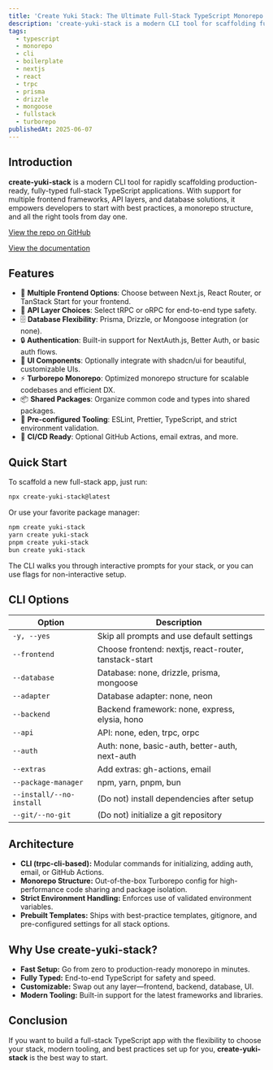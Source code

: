 ```yaml
---
title: 'Create Yuki Stack: The Ultimate Full-Stack TypeScript Monorepo Boilerplate'
description: 'create-yuki-stack is a modern CLI tool for scaffolding fully-typed, full-stack TypeScript applications with customizable frontends, APIs, and database stacks. Get started with best practices built in.'
tags:
  - typescript
  - monorepo
  - cli
  - boilerplate
  - nextjs
  - react
  - trpc
  - prisma
  - drizzle
  - mongoose
  - fullstack
  - turborepo
publishedAt: 2025-06-07
---
```


## Introduction

**create-yuki-stack** is a modern CLI tool for rapidly scaffolding production-ready, fully-typed full-stack TypeScript applications. With support for multiple frontend frameworks, API layers, and database solutions, it empowers developers to start with best practices, a monorepo structure, and all the right tools from day one.

[View the repo on GitHub](https://github.com/tiesen243/create-yuki-stack)

[View the documentation](https://create-yuki-stack.vercel.app)

## Features

- 🚀 **Multiple Frontend Options**: Choose between Next.js, React Router, or TanStack Start for your frontend.
- 🔄 **API Layer Choices**: Select tRPC or oRPC for end-to-end type safety.
- 🗄️ **Database Flexibility**: Prisma, Drizzle, or Mongoose integration (or none).
- 🔒 **Authentication**: Built-in support for NextAuth.js, Better Auth, or basic auth flows.
- 🎨 **UI Components**: Optionally integrate with shadcn/ui for beautiful, customizable UIs.
- ⚡ **Turborepo Monorepo**: Optimized monorepo structure for scalable codebases and efficient DX.
- 📦 **Shared Packages**: Organize common code and types into shared packages.
- 🔧 **Pre-configured Tooling**: ESLint, Prettier, TypeScript, and strict environment validation.
- 🤖 **CI/CD Ready**: Optional GitHub Actions, email extras, and more.

## Quick Start

To scaffold a new full-stack app, just run:

```sh
npx create-yuki-stack@latest
```

Or use your favorite package manager:

```sh
npm create yuki-stack
yarn create yuki-stack
pnpm create yuki-stack
bun create yuki-stack
```

The CLI walks you through interactive prompts for your stack, or you can use flags for non-interactive setup.

## CLI Options

| Option                   | Description                                           |
| ------------------------ | ----------------------------------------------------- |
| `-y, --yes`              | Skip all prompts and use default settings             |
| `--frontend`             | Choose frontend: nextjs, react-router, tanstack-start |
| `--database`             | Database: none, drizzle, prisma, mongoose             |
| `--adapter`              | Database adapter: none, neon                          |
| `--backend`              | Backend framework: none, express, elysia, hono        |
| `--api`                  | API: none, eden, trpc, orpc                           |
| `--auth`                 | Auth: none, basic-auth, better-auth, next-auth        |
| `--extras`               | Add extras: gh-actions, email                         |
| `--package-manager`      | npm, yarn, pnpm, bun                                  |
| `--install/--no-install` | (Do not) install dependencies after setup             |
| `--git/--no-git`         | (Do not) initialize a git repository                  |

## Architecture

- **CLI (trpc-cli-based):** Modular commands for initializing, adding auth, email, or GitHub Actions.
- **Monorepo Structure:** Out-of-the-box Turborepo config for high-performance code sharing and package isolation.
- **Strict Environment Handling:** Enforces use of validated environment variables.
- **Prebuilt Templates:** Ships with best-practice templates, gitignore, and pre-configured settings for all stack options.

## Why Use create-yuki-stack?

- **Fast Setup:** Go from zero to production-ready monorepo in minutes.
- **Fully Typed:** End-to-end TypeScript for safety and speed.
- **Customizable:** Swap out any layer—frontend, backend, database, UI.
- **Modern Tooling:** Built-in support for the latest frameworks and libraries.

## Conclusion

If you want to build a full-stack TypeScript app with the flexibility to choose your stack, modern tooling, and best practices set up for you, **create-yuki-stack** is the best way to start.
